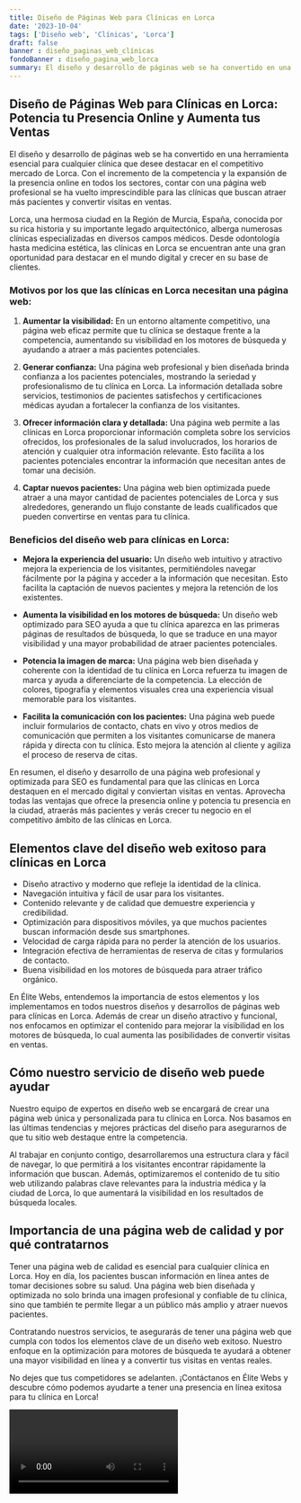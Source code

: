 ```yaml
---
title: Diseño de Páginas Web para Clínicas en Lorca
date: '2023-10-04'
tags: ['Diseño web', 'Clínicas', 'Lorca']
draft: false
banner : diseño_paginas_web_clínicas
fondoBanner : diseño_pagina_web_lorca
summary: El diseño y desarrollo de páginas web se ha convertido en una herramienta esencial para cualquier clínica que desee destacar en el competitivo mercado de Lorca. Con el incremento de la competencia y la expansión de la presencia online en todos los sectores, contar con una página web profesional se ha vuelto imprescindible para las clínicas que buscan atraer más pacientes y convertir visitas en ventas.
---
```


## Diseño de Páginas Web para Clínicas en Lorca: Potencia tu Presencia Online y Aumenta tus Ventas

El diseño y desarrollo de páginas web se ha convertido en una herramienta esencial para cualquier clínica que desee destacar en el competitivo mercado de Lorca. Con el incremento de la competencia y la expansión de la presencia online en todos los sectores, contar con una página web profesional se ha vuelto imprescindible para las clínicas que buscan atraer más pacientes y convertir visitas en ventas.

Lorca, una hermosa ciudad en la Región de Murcia, España, conocida por su rica historia y su importante legado arquitectónico, alberga numerosas clínicas especializadas en diversos campos médicos. Desde odontología hasta medicina estética, las clínicas en Lorca se encuentran ante una gran oportunidad para destacar en el mundo digital y crecer en su base de clientes.

### Motivos por los que las clínicas en Lorca necesitan una página web:

1. **Aumentar la visibilidad:** En un entorno altamente competitivo, una página web eficaz permite que tu clínica se destaque frente a la competencia, aumentando su visibilidad en los motores de búsqueda y ayudando a atraer a más pacientes potenciales.

2. **Generar confianza:** Una página web profesional y bien diseñada brinda confianza a los pacientes potenciales, mostrando la seriedad y profesionalismo de tu clínica en Lorca. La información detallada sobre servicios, testimonios de pacientes satisfechos y certificaciones médicas ayudan a fortalecer la confianza de los visitantes.

3. **Ofrecer información clara y detallada:** Una página web permite a las clínicas en Lorca proporcionar información completa sobre los servicios ofrecidos, los profesionales de la salud involucrados, los horarios de atención y cualquier otra información relevante. Esto facilita a los pacientes potenciales encontrar la información que necesitan antes de tomar una decisión.

4. **Captar nuevos pacientes:** Una página web bien optimizada puede atraer a una mayor cantidad de pacientes potenciales de Lorca y sus alrededores, generando un flujo constante de leads cualificados que pueden convertirse en ventas para tu clínica.

### Beneficios del diseño web para clínicas en Lorca:

- **Mejora la experiencia del usuario:** Un diseño web intuitivo y atractivo mejora la experiencia de los visitantes, permitiéndoles navegar fácilmente por la página y acceder a la información que necesitan. Esto facilita la captación de nuevos pacientes y mejora la retención de los existentes.

- **Aumenta la visibilidad en los motores de búsqueda:** Un diseño web optimizado para SEO ayuda a que tu clínica aparezca en las primeras páginas de resultados de búsqueda, lo que se traduce en una mayor visibilidad y una mayor probabilidad de atraer pacientes potenciales.

- **Potencia la imagen de marca:** Una página web bien diseñada y coherente con la identidad de tu clínica en Lorca refuerza tu imagen de marca y ayuda a diferenciarte de la competencia. La elección de colores, tipografía y elementos visuales crea una experiencia visual memorable para los visitantes.

- **Facilita la comunicación con los pacientes:** Una página web puede incluir formularios de contacto, chats en vivo y otros medios de comunicación que permiten a los visitantes comunicarse de manera rápida y directa con tu clínica. Esto mejora la atención al cliente y agiliza el proceso de reserva de citas.

En resumen, el diseño y desarrollo de una página web profesional y optimizada para SEO es fundamental para que las clínicas en Lorca destaquen en el mercado digital y conviertan visitas en ventas. Aprovecha todas las ventajas que ofrece la presencia online y potencia tu presencia en la ciudad, atraerás más pacientes y verás crecer tu negocio en el competitivo ámbito de las clínicas en Lorca.

<GifSeo />

<Cta />

## Elementos clave del diseño web exitoso para clínicas en Lorca

- Diseño atractivo y moderno que refleje la identidad de la clínica.
- Navegación intuitiva y fácil de usar para los visitantes.
- Contenido relevante y de calidad que demuestre experiencia y credibilidad.
- Optimización para dispositivos móviles, ya que muchos pacientes buscan información desde sus smartphones.
- Velocidad de carga rápida para no perder la atención de los usuarios.
- Integración efectiva de herramientas de reserva de citas y formularios de contacto.
- Buena visibilidad en los motores de búsqueda para atraer tráfico orgánico.

En Élite Webs, entendemos la importancia de estos elementos y los implementamos en todos nuestros diseños y desarrollos de páginas web para clínicas en Lorca. Además de crear un diseño atractivo y funcional, nos enfocamos en optimizar el contenido para mejorar la visibilidad en los motores de búsqueda, lo cual aumenta las posibilidades de convertir visitas en ventas.

## Cómo nuestro servicio de diseño web puede ayudar

Nuestro equipo de expertos en diseño web se encargará de crear una página web única y personalizada para tu clínica en Lorca. Nos basamos en las últimas tendencias y mejores prácticas del diseño para asegurarnos de que tu sitio web destaque entre la competencia.

Al trabajar en conjunto contigo, desarrollaremos una estructura clara y fácil de navegar, lo que permitirá a los visitantes encontrar rápidamente la información que buscan. Además, optimizaremos el contenido de tu sitio web utilizando palabras clave relevantes para la industria médica y la ciudad de Lorca, lo que aumentará la visibilidad en los resultados de búsqueda locales.

## Importancia de una página web de calidad y por qué contratarnos

Tener una página web de calidad es esencial para cualquier clínica en Lorca. Hoy en día, los pacientes buscan información en línea antes de tomar decisiones sobre su salud. Una página web bien diseñada y optimizada no solo brinda una imagen profesional y confiable de tu clínica, sino que también te permite llegar a un público más amplio y atraer nuevos pacientes.

Contratando nuestros servicios, te asegurarás de tener una página web que cumpla con todos los elementos clave de un diseño web exitoso. Nuestro enfoque en la optimización para motores de búsqueda te ayudará a obtener una mayor visibilidad en línea y a convertir tus visitas en ventas reales.

No dejes que tus competidores se adelanten. ¡Contáctanos en Élite Webs y descubre cómo podemos ayudarte a tener una presencia en línea exitosa para tu clínica en Lorca!

<Video />

<CtaBot job='Clínicas' city='Lorca'/>

<Gmaps query='Lorca+españa+maps' />